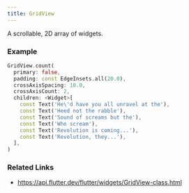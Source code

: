 ```yaml
---
title: GridView
---
```


A scrollable, 2D array of widgets.

### Example

```dart liveslice=GridView mockup=iPhone7
GridView.count(
  primary: false,
  padding: const EdgeInsets.all(20.0),
  crossAxisSpacing: 10.0,
  crossAxisCount: 2,
  children: <Widget>[
    const Text('He\'d have you all unravel at the'),
    const Text('Heed not the rabble'),
    const Text('Sound of screams but the'),
    const Text('Who scream'),
    const Text('Revolution is coming...'),
    const Text('Revolution, they...'),
  ],
)
```

### Related Links
- https://api.flutter.dev/flutter/widgets/GridView-class.html
